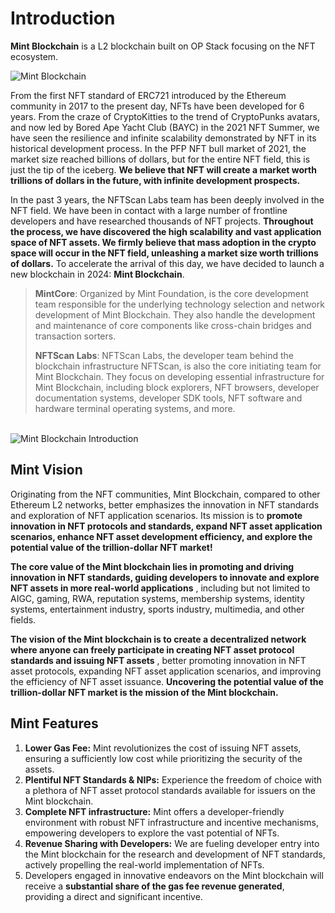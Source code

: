 # Introduction

**Mint Blockchain** is a L2 blockchain built on OP Stack focusing on the NFT ecosystem.
<br />
<div style={{ textAlign: "center", borderRadius: 4, overflow: "hidden" }}>
  <img src="/assets/mint-full-logo.png" alt="Mint Blockchain" />
</div>

From the first NFT standard of ERC721 introduced by the Ethereum community in 2017 to the present day, NFTs have been developed for 6 years. From the craze of CryptoKitties to the trend of CryptoPunks avatars, and now led by Bored Ape Yacht Club (BAYC) in the 2021 NFT Summer, we have seen the resilience and infinite scalability demonstrated by NFT in its historical development process. In the PFP NFT bull market of 2021, the market size reached billions of dollars, but for the entire NFT field, this is just the tip of the iceberg. 
**We believe that NFT will create a market worth trillions of dollars in the future, with infinite development prospects.**

In the past 3 years, the NFTScan Labs team has been deeply involved in the NFT field. We have been in contact with a large number of frontline developers and have researched thousands of NFT projects. 
**Throughout the process, we have discovered the high scalability and vast application space of NFT assets. We firmly believe that mass adoption in the crypto space will occur in the NFT field, unleashing a market size worth trillions of dollars.** 
To accelerate the arrival of this day, we have decided to launch a new blockchain in 2024: **Mint Blockchain**.

>**MintCore**: Organized by Mint Foundation, is the core development team responsible for the underlying technology selection and network development of Mint Blockchain. They also handle the development and maintenance of core components like cross-chain bridges and transaction sorters.
> 
>**NFTScan Labs**: NFTScan Labs, the developer team behind the blockchain infrastructure NFTScan, is also the core initiating team for Mint Blockchain. They focus on developing essential infrastructure for Mint Blockchain, including block explorers, NFT browsers, developer documentation systems, developer SDK tools, NFT software and hardware terminal operating systems, and more.

<br />
<div style={{ textAlign: "center", borderRadius: 4, overflow: "hidden" }}>
  <img src="/assets/intro.png" alt="Mint Blockchain Introduction" />
</div>

## Mint Vision

Originating from the NFT communities, Mint Blockchain, compared to other Ethereum L2 networks, better emphasizes the innovation in NFT standards and exploration of NFT application scenarios. Its mission is to 
**promote innovation in NFT protocols and standards, expand NFT asset application scenarios, enhance NFT asset development efficiency, and explore the potential value of the trillion-dollar NFT market!**

**The core value of the Mint blockchain lies in promoting and driving innovation in NFT standards, guiding developers to innovate and explore NFT assets in more real-world applications**
, including but not limited to AIGC, gaming, RWA, reputation systems, membership systems, identity systems, entertainment industry, sports industry, multimedia, and other fields.

**The vision of the Mint blockchain is to create a decentralized network where anyone can freely participate in creating NFT asset protocol standards and issuing NFT assets**
, better promoting innovation in NFT asset protocols, expanding NFT asset application scenarios, and improving the efficiency of NFT asset issuance. 
**Uncovering the potential value of the trillion-dollar NFT market is the mission of the Mint blockchain.**

## Mint Features

1. **Lower Gas Fee:** Mint revolutionizes the cost of issuing NFT assets, ensuring a sufficiently low cost while prioritizing the security of the assets.
2. **Plentiful NFT Standards & NIPs:** Experience the freedom of choice with a plethora of NFT asset protocol standards available for issuers on the Mint blockchain.
3. **Complete NFT infrastructure:** Mint offers a developer-friendly environment with robust NFT infrastructure and incentive mechanisms, empowering developers to explore the vast potential of NFTs.
4. **Revenue Sharing with Developers:** We are fueling developer entry into the Mint blockchain for the research and development of NFT standards, actively propelling the real-world implementation of NFTs.
5. Developers engaged in innovative endeavors on the Mint blockchain will receive a **substantial share of the gas fee revenue generated**, providing a direct and significant incentive.